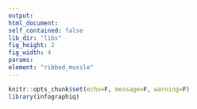 ```yaml
---
output:
html_document:
self_contained: false
lib_dir: "libs"
fig_height: 2
fig_width: 4
params:
element: "ribbed_mussle"
---
```


```r
knitr::opts_chunk$set(echo=F, message=F, warning=F)
library(infographiq)
```

<base target="_parent">
